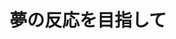 ﻿---
title: "夢の反応を目指して"
category: "理学院"
vol: 87
interviewee: "岩澤・鷹谷"
url: "http://www.chemistry.titech.ac.jp/~iwasawa/index.html"
tags: ["化学","合成","反応","有機化学","自己組織化"]
pdf: "87-2-iwazaki-takaya.pdf"
career: ""
pdfurl: "87-2-iwazaki-takaya/87-2-iwazaki-takaya.pdf"
preface: "岩澤・鷹谷では、遷移金属錯体を用いて新しい有機合成反応を開発する研究を行なっている。その中でも本稿では、遷移金属錯体を用いた触媒的な二酸化炭素の固定化反応と、ボロン酸エステルの動的自己組織化に焦点を当てて紹介する。そして、先生方と有機化学の出会いや、研究活動の原動力についても触れる。"
---
